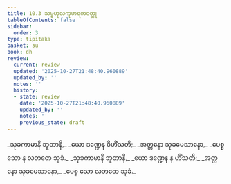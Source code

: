 ```yaml
---
title: 10.3 သမ္ဗဟုလကုမာရကဝတ္ထု
tableOfContents: false
sidebar:
  order: 3
type: tipitaka
basket: su
book: dh
review:
  current: review
  updated: '2025-10-27T21:48:40.960889'
  updated_by: ''
  notes: ''
  history:
  - state: review
    date: '2025-10-27T21:48:40.960889'
    updated_by: ''
    notes: ''
    previous_state: draft
---
```



<ReviewStatus review={frontmatter.review} showDetails={true} />

<HypothesisAnnotation frontmatter={frontmatter} />

<DynamicBreadcrumb />

<Division number="131" book="dh" e="ch" v="18" p="33">

<Paragraph number="141" type="verses" book="dh">
_သုခကာမာနိ ဘူတာနိ,_  
_ယော ဒဏ္ဍေန ဝိဟိံသတိ;_  
_အတ္တနော သုခမေသာနော,_  
_ပေစ္စ သော န လဘတေ သုခံ._  

</Paragraph>

</Division>
<Division number="132" book="dh" e="ch" v="18" p="33">

<Paragraph number="142" type="verses" book="dh">
_သုခကာမာနိ ဘူတာနိ,_  
_ယော ဒဏ္ဍေန န ဟိံသတိ;_  
_အတ္တနော သုခမေသာနော,_  
_ပေစ္စ သော လဘတေ သုခံ._
</Paragraph>
</Division>